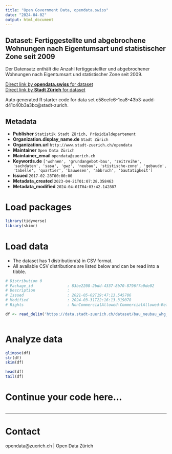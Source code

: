 ```yaml
---
title: "Open Government Data, opendata.swiss"
date: "2024-04-02"
output: html_document
---
```


## Dataset: Fertiggestellte und abgebrochene Wohnungen nach Eigentumsart und statistischer Zone seit 2009

Der Datensatz enthält die Anzahl fertiggestellter und abgebrochener Wohnungen nach Eigentumsart und statistischer Zone seit 2009.

[Direct link by **opendata.swiss** for dataset](https://opendata.swiss/de/dataset/fertiggestellte-und-abgebrochene-wohnungen-nach-eigentumsart-und-statistischer-zone-seit-2009)<br>
[Direct link by **Stadt Zürich** for dataset](https://data.stadt-zuerich.ch/dataset/bau_neubau_whg_abbr_neu_eigart_statzone_quartier_od5021)

Auto generated R starter code for data set c58cefc6-1ea8-43b3-aadd-d41c40b3a3bc@stadt-zurich.

## Metadata

- **Publisher** `Statistik Stadt Zürich, Präsidialdepartement`
- **Organization.display_name.de** `Stadt Zürich`
- **Organization.url** `http://www.stadt-zuerich.ch/opendata`
- **Maintainer** `Open Data Zürich`
- **Maintainer_email** `opendata@zuerich.ch`
- **Keywords.de** `['wohnen', 'grundangebot-bau', 'zeitreihe', 'sachdaten', 'sasa', 'gwz', 'neubau', 'stistische-zone', 'gebaude', 'tabelle', 'quartier', 'bauwesen', 'abbruch', 'bautatigkeit']`
- **Issued** `2017-02-28T00:00:00`
- **Metadata_created** `2023-04-21T01:07:28.358463`
- **Metadata_modified** `2024-04-01T04:03:42.142887`


# Load packages

```r

library(tidyverse)
library(skimr)

```

# Load data

-   The dataset has 1 distribution(s) in CSV format.
-   All available CSV distributions are listed below and can be read into a tibble.

```r

# Distribution 0
# Package_id               : 83be2208-2bdd-4337-8b70-8796f7a0de02
# Description              : 
# Issued                   : 2021-05-02T19:47:13.545786
# Modified                 : 2024-03-31T22:16:13.319078
# Rights                   : NonCommercialAllowed-CommercialAllowed-ReferenceNotRequired

df <- read_delim('https://data.stadt-zuerich.ch/dataset/bau_neubau_whg_abbr_neu_eigart_statzone_quartier_od5021/download/BAU502OD5021.csv')



```

# Analyze data

```r

glimpse(df)
str(df)
skim(df)

head(df)
tail(df)

```

# Continue your code here...

```r

```

------------------------------------------------------------------------

# Contact

opendata@zuerich.ch | Open Data Zürich
